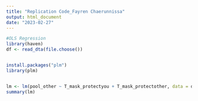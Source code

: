 ---
title: "Replication Code_Fayren Chaerunnissa"
output: html_document
date: "2023-02-27"
---

```{r}
#OLS Regression
library(haven)
df <- read_dta(file.choose())


install.packages("plm")
library(plm)


lm <- lm(pool_other ~ T_mask_protectyou + T_mask_protectother, data = df)
summary(lm)

```
